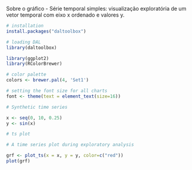 Sobre o gráfico
- Série temporal simples: visualização exploratória de um vetor temporal com eixo x ordenado e valores y.

```r
# installation 
install.packages("daltoolbox")

# loading DAL
library(daltoolbox) 
```

```r
library(ggplot2)
library(RColorBrewer)

# color palette
colors <- brewer.pal(4, 'Set1')

# setting the font size for all charts
font <- theme(text = element_text(size=16))
```

```r
# Synthetic time series

x <- seq(0, 10, 0.25)
y <- sin(x)
```

```r
# ts plot

# A time series plot during exploratory analysis

grf <- plot_ts(x = x, y = y, color=c("red"))
plot(grf)
```

